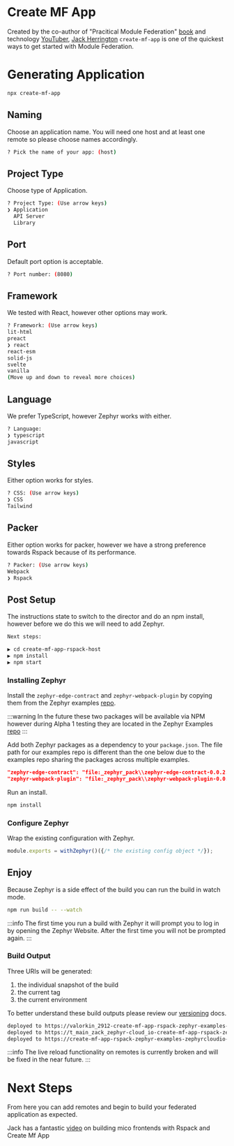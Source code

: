 
# Create MF App
<SourceCode href="https://github.com/ZephyrCloudIO/zephyr-examples/blob/main/examples/create-mf-app-rspack" />

Created by the co-author of "Pracitical Module Federation" [book](https://module-federation.myshopify.com/products/practical-module-federation) and technology [YouTuber](https://www.youtube.com/@jherr),
[Jack Herrington](https://twitter.com/jherr) `create-mf-app` is one of the quickest ways to get started with Module Federation.

# Generating Application

```bash filename="Terminal"
npx create-mf-app
```
## Naming
Choose an application name. You will need one host and at least one remote so please choose names accordingly.
```bash filename="Terminal"
? Pick the name of your app: (host)
```
## Project Type
Choose type of Application.
```bash filename="Terminal"
? Project Type: (Use arrow keys)
❯ Application
  API Server
  Library
```
## Port
Default port option is acceptable.
```bash filename="Terminal"
? Port number: (8080)
```

## Framework
We tested with React, however other options may work.
```bash filename="Terminal"
? Framework: (Use arrow keys)
lit-html
preact
❯ react
react-esm
solid-js
svelte
vanilla
(Move up and down to reveal more choices)
```
## Language
We prefer TypeScript, however Zephyr works with either.
```bash filename="Terminal"
? Language:
❯ typescript
javascript
```
## Styles
Either option works for styles.
```bash filename="Terminal"
? CSS: (Use arrow keys)
❯ CSS
Tailwind
```
## Packer
Either option works for packer, however we have a strong preference towards Rspack because of its performance.
```bash filename="Terminal"
? Packer: (Use arrow keys)
Webpack
❯ Rspack
```
## Post Setup
The instructions state to switch to the director and do an npm install, however before we do this we will need to add Zephyr.
```bash filename="Terminal"
Next steps:

▶️ cd create-mf-app-rspack-host
▶️ npm install
▶️ npm start
```
### Installing Zephyr
Install the `zephyr-edge-contract` and `zephyr-webpack-plugin` by copying them from the Zephyr examples [repo](https://github.com/ZephyrCloudIO/zephyr-examples/tree/main/_zephyr_pack).

:::warning
In the future these two packages will be available via NPM however during Alpha 1 testing they are located in the Zephyr Examples [repo](https://github.com/ZephyrCloudIO/zephyr-examples/tree/main/_zephyr_pack)
:::

Add both Zephyr packages as a dependency to your `package.json`.
The file path for our examples repo is different than the one below due to the examples repo sharing the packages across multiple examples.
```json filename="package.json"
"zephyr-edge-contract": "file:_zephyr_pack\\zephyr-edge-contract-0.0.2.tgz",
"zephyr-webpack-plugin": "file:_zephyr_pack\\zephyr-webpack-plugin-0.0.2.tgz"
```

Run an install.
```bash filename="Terminal"
npm install
```
### Configure Zephyr
Wrap the existing configuration with Zephyr.
```js filename="rspack.config.js"
module.exports = withZephyr()({/* the existing config object */});
```

## Enjoy
Because Zephyr is a side effect of the build you can run the build in watch mode.
```bash filename="Terminal"
npm run build -- --watch
```
:::info
The first time you run a build with Zephyr it will prompt you to log in by opening the Zephyr Website. After the first time you will not be prompted again.
:::

### Build Output
Three URIs will be generated:
1) the individual snapshot of the build
1) the current tag
1) the current environment

To better understand these build outputs please review our [versioning](/guide/concepts/versioning) docs.
```bash filename="terminal"
deployed to https://valorkin_2912-create-mf-app-rspack-zephyr-examples-ze-a8db12-ze.valorkin.dev
deployed to https://t_main_zack_zephyr-cloud_io-create-mf-app-rspack-zeph-14ea68-ze.valorkin.dev
deployed to https://create-mf-app-rspack-zephyr-examples-zephyrcloudio-ze.valorkin.dev
```
:::info
The live reload functionality on remotes is currently broken and will be fixed in the near future.
:::

# Next Steps
From here you can add remotes and begin to build your federated application as expected.

Jack has a fantastic [video](https://www.youtube.com/watch?v=32_EikGKESk) on building mico frontends with Rspack and Create Mf App
